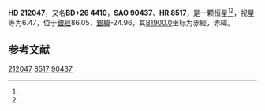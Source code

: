 {{Starbox begin
| name = HD 212047
}}
{{Starbox observe
| epoch = [[J2000.0|J2000.0]]
| constell = {{星座名待查}}<ref name=SIMBAD>{{cite web
 | url=http://simbad.u-strasbg.fr/simbad/sim-id?Ident=HR+8517
 | title =Pulsating variable Star
 | publisher=Centre de Données astronomiques de Strasbourg
 | work=SIMBAD
 | accessdate=2012-07-13}}</ref><ref name=DATA>{{cite web
 | url=http://vizier.u-strasbg.fr/viz-bin/VizieR-5?-out.add=.&-source=5050&-corr=PK=HR&-out.max=9999&HR=8517
 | title=VizieR Detailed Page
 | accessdate=2012-07-13
 | archive-date=2016-03-05
 | archive-url=https://web.archive.org/web/20160305014850/http://vizier.u-strasbg.fr/viz-bin/VizieR-5?-out.add=.&-source=5050&-corr=PK=HR&-out.max=9999&HR=8517
 | dead-url=no
 }}</ref>
| 星官 = 
| ra = {{RA|22|21|0.1}}<ref name=SIMBAD /><ref name=DATA />
| dec = {{DEC|+26|56|7}}<ref name=SIMBAD /><ref name=DATA />
| appmag_v = 6.47<ref name=SIMBAD /><ref name=DATA />
}}
{{Starbox character
| class = M4III<ref name=SIMBAD /><ref name=DATA />
| b-v = 1.59<ref name=SIMBAD /><ref name=DATA />
| u-b = 1.71<ref name=SIMBAD /><ref name=DATA />
| r-i = <ref name=SIMBAD /><ref name=DATA />
| variable = 
}}
{{Starbox astrometry
| radial_v = 1.71
| prop_mo_ra = -4
| parallax = 
| p_error = 
}}
{{Starbox catalog
| names =BD+26 4410，[[SAO星表|SAO]] 90437，[[HD星表|HD]] 212047，[[HR星表|HR]] 8517}}
{{Starbox reference |Simbad=HR+8517}}
{{Starbox end}}

'''HD 212047'''，又名'''BD+26 4410'''，'''SAO 90437'''、'''HR 8517'''，是一颗恒星<ref name=SIMBAD /><ref name=DATA />，视星等为6.47，位于[[銀道座標系|銀經]]86.05，[[銀道座標系|銀緯]]-24.96，其[[B1900.0|B1900.0]]坐标为赤經{{RA|22|16|21.3}}，赤緯{{DEC|+26|-24.96|56}}。

== 参考文献 ==
{{reflist}}

{{star-stub}}

[[Category:HD和HDE天體|212047]]
[[Category:HR天體|8517]]
[[Category:SAO天體|90437]]